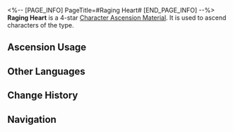 <%-- [PAGE_INFO]
PageTitle=#Raging Heart#
[END_PAGE_INFO] --%>
{{Item Infobox
|id          = 110422
|image       = Item Raging Heart.png
|type        = Character Ascension Material
|invCategory = Upgrade Materials
|rarity      = 4
|effect      = 
|description = The memoria core of "Shell of Faded Rage". Can be used for the Ascension of Fire characters.
|source1     = [[Stagnant Shadow: Dewlight Pavilion]]
|source2     = [[Omni-Synthesizer]] &mdash; Material Exchange
}}
{{Description|The flames of anger will eventually consume themselves, erasing the original cause of the rage, and leaving behind only lingering resentment and an unquenchable core of poisonous hatred.<br /><br />''"The memoria of fury will persist due to the hatred, yet it will also become unrealistic due to that hatred."''}}
'''Raging Heart''' is a 4-star [[Character Ascension Material]]. It is used to ascend characters of the {{Color|Fire|link=1}} type.

==Ascension Usage==
{{Ascension Usage}}

==Other Languages==
{{Other Languages
|en   = Raging Heart
|zhs  = 忿火之心
|zht  = 忿火之心
|ja   = 憤怒の心
|ko   = 격분한 심장
|es   = Corazón ardiente
|fr   = Cœur enragé
|ru   = Пылающее сердце
|th   = Raging Heart
|vi   = Trái Tim Căm Phẫn
|de   = Wutentbranntes Herz
|id   = Raging Heart
|pt   = Coração Violento
}}

==Change History==
{{Change History|2.1}}

==Navigation==
{{Upgrade Material Navbox}}